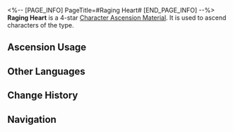 <%-- [PAGE_INFO]
PageTitle=#Raging Heart#
[END_PAGE_INFO] --%>
{{Item Infobox
|id          = 110422
|image       = Item Raging Heart.png
|type        = Character Ascension Material
|invCategory = Upgrade Materials
|rarity      = 4
|effect      = 
|description = The memoria core of "Shell of Faded Rage". Can be used for the Ascension of Fire characters.
|source1     = [[Stagnant Shadow: Dewlight Pavilion]]
|source2     = [[Omni-Synthesizer]] &mdash; Material Exchange
}}
{{Description|The flames of anger will eventually consume themselves, erasing the original cause of the rage, and leaving behind only lingering resentment and an unquenchable core of poisonous hatred.<br /><br />''"The memoria of fury will persist due to the hatred, yet it will also become unrealistic due to that hatred."''}}
'''Raging Heart''' is a 4-star [[Character Ascension Material]]. It is used to ascend characters of the {{Color|Fire|link=1}} type.

==Ascension Usage==
{{Ascension Usage}}

==Other Languages==
{{Other Languages
|en   = Raging Heart
|zhs  = 忿火之心
|zht  = 忿火之心
|ja   = 憤怒の心
|ko   = 격분한 심장
|es   = Corazón ardiente
|fr   = Cœur enragé
|ru   = Пылающее сердце
|th   = Raging Heart
|vi   = Trái Tim Căm Phẫn
|de   = Wutentbranntes Herz
|id   = Raging Heart
|pt   = Coração Violento
}}

==Change History==
{{Change History|2.1}}

==Navigation==
{{Upgrade Material Navbox}}